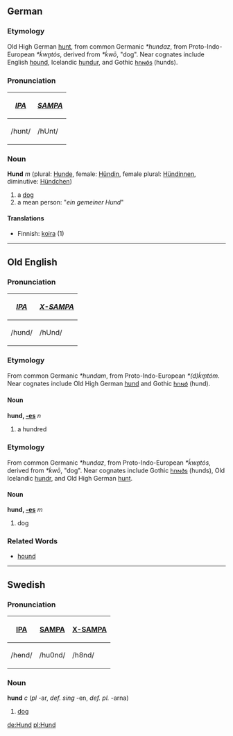==German==
===Etymology===
Old High German [[hunt]], from common Germanic ''*hundaz'', from Proto-Indo-European ''*ḱwn̥tós'', derived from ''*ḱwō'', "dog".  Near cognates include English [[hound]], Icelandic [[hundur]], and Gothic [[𐌷𐌿𐌽𐌳𐍃]] (hunds).

===Pronunciation===
{| border=1 cellpadding=5
! ''[[w:IPA|IPA]]'' !! ''[[w:SAMPA|SAMPA]]''
|-
| /hʊnt/ || /hUnt/ 
|}

===Noun===
'''Hund''' ''m'' (plural: [[Hunde]], female: [[Hündin]], female plural: [[Hündinnen]], diminutive: [[Hündchen]])

# a [[dog]]
# a mean person: "''ein gemeiner Hund''"

====Translations====
*Finnish: [[koira]] (1)

----

==Old English==
===Pronunciation===
{| border=1 cellpadding=5
! ''[[w:IPA|IPA]]'' !! ''[[w:X-SAMPA|X-SAMPA]]''
|-
| /hʊnd/ || /hUnd/ 
|}

===Etymology===
From common Germanic ''*hundam'', from Proto-Indo-European ''*(d)ḱm̥tóm''. Near cognates include Old High German [[hund]] and Gothic [[𐌷𐌿𐌽𐌳]] (hund).

====Noun====
'''hund, [[Wiktionary Appendix:Old English strong declension|-es]]''' ''n'' 
# a hundred

===Etymology===
From common Germanic ''*hundaz'', from Proto-Indo-European ''*ḱwn̥tós'', derived from ''*ḱwō'', "dog".  Near cognates include Gothic [[𐌷𐌿𐌽𐌳𐍃]] (hunds), Old Icelandic [[hundr]], and Old High German [[hunt]].

====Noun====
'''hund, [[Wiktionary Appendix:Old English strong declension|-es]]''' ''m''
# dog
===Related Words===
*[[hound]]
----

==Swedish==
===Pronunciation===
{| border=1 cellpadding=5 
! [[w:IPA|IPA]] !! [[w:SAMPA|SAMPA]] !! [[w:X-SAMPA|X-SAMPA]]
|-
| /hɵnd/ || /hu0nd/ || /h8nd/
|}

===Noun===
'''hund''' ''c'' (''pl'' -ar, ''def. sing'' -en, ''def. pl.'' -arna)

# [[dog#English|dog]]

[[de:Hund]]
[[pl:Hund]]